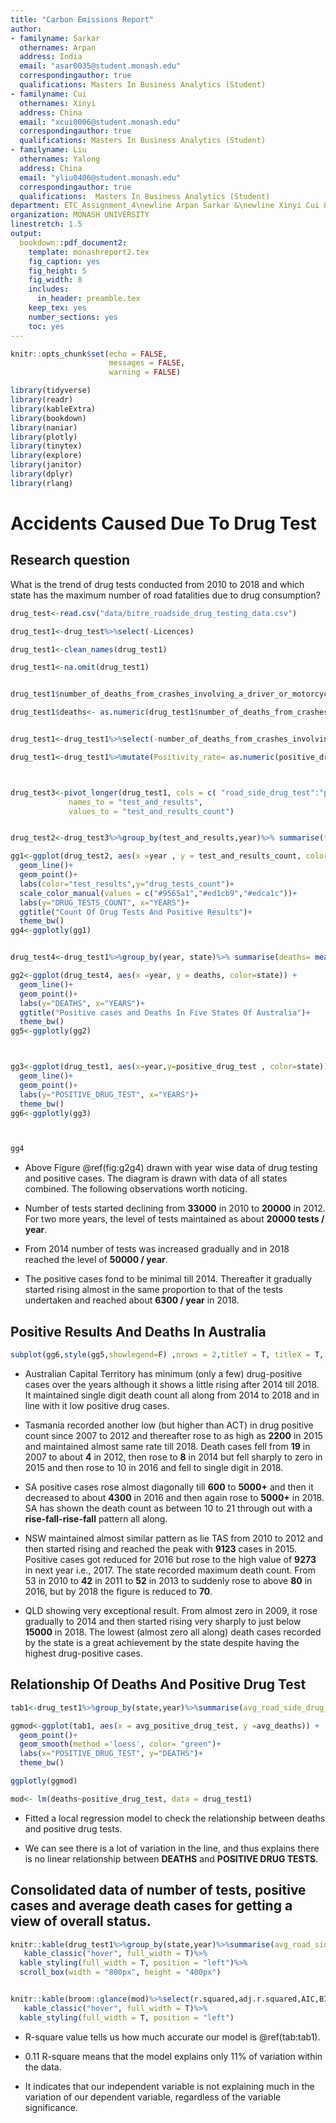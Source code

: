 ```yaml
---
title: "Carbon Emissions Report"
author:
- familyname: Sarkar
  othernames: Arpan
  address: India
  email: "asar0035@student.monash.edu"
  correspondingauthor: true
  qualifications: Masters In Business Analytics (Student) 
- familyname: Cui
  othernames: Xinyi
  address: China
  email: "xcui0006@student.monash.edu"
  correspondingauthor: true
  qualifications: Masters In Business Analytics (Student) 
- familyname: Liu
  othernames: Yalong
  address: China
  email: "yliu0406@student.monash.edu"
  correspondingauthor: true
  qualifications:  Masters In Business Analytics (Student)
department: ETC_Assignment_4\newline Arpan Sarkar &\newline Xinyi Cui &\newline Yalong Liu
organization: MONASH UNIVERSITY
linestretch: 1.5
output:
  bookdown::pdf_document2:
    template: monashreport2.tex
    fig_caption: yes
    fig_height: 5
    fig_width: 8
    includes:
      in_header: preamble.tex
    keep_tex: yes
    number_sections: yes
    toc: yes
---
```


```r
knitr::opts_chunk$set(echo = FALSE, 
                      messages = FALSE, 
                      warning = FALSE)
```



```r
library(tidyverse)
library(readr)
library(kableExtra)
library(bookdown)
library(naniar)
library(plotly)
library(tinytex)
library(explore)
library(janitor)
library(dplyr)
library(rlang)
```



\section*{Analysis Of Road Accident Fatalties Due To Drug Consumption}

# Accidents Caused Due To Drug Test
\clearpage
## Research question

What is the trend of drug tests conducted from 2010 to 2018 and which state has the maximum number of road fatalities due to drug consumption?

```r
drug_test<-read.csv("data/bitre_roadside_drug_testing_data.csv")

drug_test1<-drug_test%>%select(-Licences)

drug_test1<-clean_names(drug_test1)

drug_test1<-na.omit(drug_test1)


drug_test1$number_of_deaths_from_crashes_involving_a_driver_or_motorcycle_rider_who_had_an_illegal_drug_in_their_system<- as.numeric(drug_test1$number_of_deaths_from_crashes_involving_a_driver_or_motorcycle_rider_who_had_an_illegal_drug_in_their_system)

drug_test1$deaths<- as.numeric(drug_test1$number_of_deaths_from_crashes_involving_a_driver_or_motorcycle_rider_who_had_an_illegal_drug_in_their_system)


drug_test1<-drug_test1%>%select(-number_of_deaths_from_crashes_involving_a_driver_or_motorcycle_rider_who_had_an_illegal_drug_in_their_system)

drug_test1<-drug_test1%>%mutate(Positivity_rate= as.numeric(positive_drug_test/road_side_drug_test , na.rm=T)*100)



drug_test3<-pivot_longer(drug_test1, cols = c( "road_side_drug_test":"positive_drug_test"),
             names_to = "test_and_results",
             values_to = "test_and_results_count")


drug_test2<-drug_test3%>%group_by(test_and_results,year)%>% summarise(test_and_results_count= mean(test_and_results_count,na.rm=T))
```




```r

gg1<-ggplot(drug_test2, aes(x =year , y = test_and_results_count, color=test_and_results)) + 
  geom_line()+
  geom_point()+
  labs(color="test_results",y="drug_tests_count")+
  scale_color_manual(values = c("#9565a1","#ed1cb9","#edca1c"))+
  labs(y="DRUG_TESTS_COUNT", x="YEARS")+
  ggtitle("Count Of Drug Tests And Positive Results")+
  theme_bw()
gg4<-ggplotly(gg1)


drug_test4<-drug_test1%>%group_by(year, state)%>% summarise(deaths= mean(deaths,na.rm=T))

gg2<-ggplot(drug_test4, aes(x =year, y = deaths, color=state)) + 
  geom_line()+
  geom_point()+
  labs(y="DEATHS", x="YEARS")+
  ggtitle("Positive cases and Deaths In Five States Of Australia")+
  theme_bw()
gg5<-ggplotly(gg2)



gg3<-ggplot(drug_test1, aes(x=year,y=positive_drug_test , color=state)) + 
  geom_line()+
  geom_point()+
  labs(y="POSITIVE_DRUG_TEST", x="YEARS")+
  theme_bw()
gg6<-ggplotly(gg3)  




```


```r
gg4
```

- Above Figure \@ref(fig:g2g4)  drawn with year wise data of drug testing and positive cases. The diagram is drawn with data of all states combined. The following observations worth noticing.

- Number of tests started declining from **33000** in 2010 to **20000** in 2012. For two more years, the level of tests maintained as about **20000 tests / year**.

- From 2014 number of tests was increased gradually and in 2018 reached the level of **50000 / year**.

- The positive cases fond to be minimal till 2014. Thereafter it gradually started rising almost in the same proportion to that of the tests undertaken and reached about **6300 / year** in 2018.


## Positive Results And Deaths In Australia
```r
subplot(gg6,style(gg5,showlegend=F) ,nrows = 2,titleY = T, titleX = T, margin = 0.14)
```
- Australian Capital Territory has minimum (only a few) drug-positive cases over the years although it shows a little rising after 2014 till 2018. It maintained single digit death count all along from 2014 to 2018 and in line with it low positive drug cases.

- Tasmania recorded another low (but higher than ACT) in drug positive count since 2007 to 2012 and thereafter rose to as high as **2200** in 2015 and maintained almost same rate till 2018. Death cases fell from **19** in 2007 to about **4** in 2012, then rose to **8** in 2014 but fell sharply to zero in 2015 and then rose to 10 in 2016 and fell to single digit in 2018.

- SA positive cases rose almost diagonally till **600** to **5000+** and then it decreased to about **4300** in 2016 and then again rose to **5000+** in 2018. SA has shown the death count as between 10 to 21 through out with a **rise-fall-rise-fall** pattern all along.

- NSW maintained almost similar pattern as lie TAS from 2010 to 2012 and then started rising and reached the peak with **9123** cases in 2015. Positive cases got reduced for 2016 but rose to the high value of **9273** in next year i.e., 2017. The state recorded maximum death count. From 53 in 2010 to **42** in 2011 to **52** in 2013 to suddenly rose to above **80** in 2016, but by 2018 the figure is reduced to **70**.

- QLD showing very exceptional result. From almost zero in 2009, it rose gradually to 2014 and then started rising very sharply to just below **15000** in 2018. The lowest (almost zero all along) death cases recorded by the state is a great achievement by the state despite having the highest drug-positive cases.

\clearpage
## Relationship Of Deaths And Positive Drug Test

```r
tab1<-drug_test1%>%group_by(state,year)%>%summarise(avg_road_side_drug_test=mean(road_side_drug_test), avg_positive_drug_test= mean(positive_drug_test), avg_deaths=mean(deaths))%>%arrange(-avg_deaths)

ggmod<-ggplot(tab1, aes(x = avg_positive_drug_test, y =avg_deaths)) +
  geom_point()+
  geom_smooth(method ='loess', color= "green")+
  labs(x="POSITIVE_DRUG_TEST", y="DEATHS")+
  theme_bw()

ggplotly(ggmod)

mod<- lm(deaths~positive_drug_test, data = drug_test1)


```

- Fitted a local regression model to check the relationship between deaths and positive drug tests.

- We can see there is a lot of variation in the line, and thus explains there is no linear relationship between **DEATHS** and **POSITIVE DRUG TESTS**.


## Consolidated data of number of tests, positive cases and average death cases for getting a view of overall status.

```r
knitr::kable(drug_test1%>%group_by(state,year)%>%summarise(avg_road_side_drug_test=mean(road_side_drug_test), avg_positive_drug_test= mean(positive_drug_test), avg_deaths=mean(deaths))%>%arrange(-avg_deaths), caption = "Tabular representation of consolidated data")%>%
   kable_classic("hover", full_width = T)%>%
  kable_styling(full_width = T, position = "left")%>%
  scroll_box(width = "800px", height = "400px")



```


```r
knitr::kable(broom::glance(mod)%>%select(r.squared,adj.r.squared,AIC,BIC,deviance), caption = "Model Statistics")%>%
   kable_classic("hover", full_width = T)%>%
  kable_styling(full_width = T, position = "left")
```

- R-square value tells us how much accurate our model is \@ref(tab:tab1).

- 0.11 R-square means that the model explains only 11% of variation within the data.

- It indicates that our independent variable is not explaining much in the variation of our dependent variable, regardless of the variable significance.

















